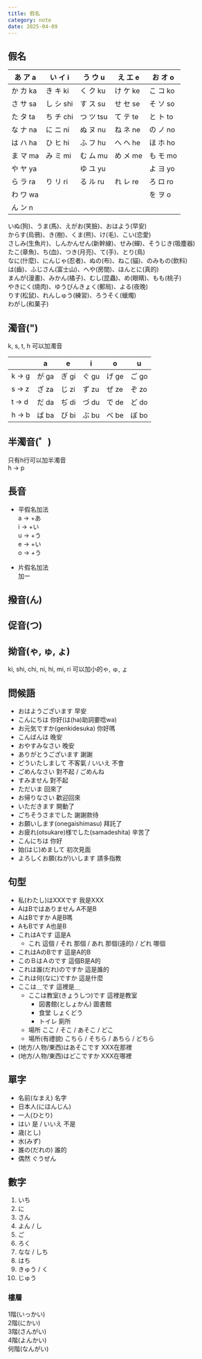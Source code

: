 ---
title: 假名
category: note
date: 2025-04-09
---

## 假名

|あ ア a|い イ i|う ウ u|え エ e|お オ o|
|--|--|--|--|--|
|か カ ka|き キ ki|く ク ku|け ケ ke|こ コ ko|
|さ サ sa|し シ shi|す ス su|せ セ se|そ ソ so|
|た タ ta|ち チ chi|つ ツ tsu|て テ te|と ト to|
|な ナ na|に ニ ni|ぬ ヌ nu|ね ネ ne|の ノ no|
|は ハ ha|ひ ヒ hi|ふ フ hu|へ ヘ he|ほ ホ ho|
|ま マ ma|み ミ mi|む ム mu|め メ me|も モ mo|
|や ヤ ya||ゆ ユ yu||よ ヨ yo|
|ら ラ ra|り リ ri|る ル ru|れ レ re|ろ ロ ro|
|わ ワ wa||||を ヲ o|
|ん ン n|


いぬ(狗)、うま(馬)、えがお(笑臉)、おはよう(早安)\
からす(烏鴉)、き(樹)、くま(熊)、け(毛)、こい(恋愛)\
さしみ(生魚片)、しんかんせん(新幹線)、せみ(蟬)、そうじき(吸塵器) \
たこ(章魚)、ち(血)、つき(月亮)、て(手)、とり(鳥)\
なに(什麼)、にんじゃ(忍者)、ぬの(布)、ねこ(貓)、のみもの(飲料) \
は(齒)、ふじさん(富士山)、へや(房間)、ほんとに(真的) \
まんが(漫畫)、みかん(橘子)、むし(昆蟲)、め(眼睛)、もも(桃子)\
やきにく(燒肉)、ゆうびんきょく(郵局)、よる(夜晚)\
りす(松鼠)、れんしゅう(練習)、ろうそく(蠟燭) \
わがし(和菓子)

## 濁音(")

k, s, t, h 可以加濁音

||a|e|i|o|u|
|--|--|--|--|--|--|
|k → g|が ga|ぎ gi|ぐ gu|げ ge|ご go|
|s → z|ざ za|じ zi|ず zu|ぜ ze|ぞ zo|
|t → d|だ da|ぢ di|づ du|で de|ど do|
|h → b|ば ba|び bi|ぶ bu|べ be|ぼ bo|

## 半濁音(゜)
只有h行可以加半濁音\
h → p

## 長音
- 平假名加法\
a → +あ\
i → +い\
u → +う\
e → +い\
o → +う

- 片假名加法\
加ー

## 撥音(ん)

## 促音(つ)

## 拗音(ゃ, ゅ, ょ)
ki, shi, chi, ni, hi, mi, ri 可以加小的ゃ, ゅ, ょ



## 問候語
- おはようございます 早安
- こんにちは 你好(は(ha)助詞要唸wa)
- お元気ですか(genkidesuka) 你好嗎
- こんばんは 晚安
- おやすみなさい 晚安
- ありがとうございます 謝謝
- どういたしまして 不客氣 / いいえ 不會
- ごめんなさい 對不起 / ごめんね 
- すみません 對不起
- ただいま 回來了
- お帰りなさい 歡迎回來
- いただきます 開動了
- ごちそうさまでした 謝謝款待
- お願いします(onegaishimasu) 拜託了
- お疲れ(otsukare)様でした(samadeshita) 辛苦了
- こんにちは 你好
- 始(はじ)めまして 初次見面
- よろしくお願(ねが)いします 請多指教

## 句型

- 私(わたし)はXXXです 我是XXX
- AはBではありません A不是B
- AはBですか A是B嗎
- AもBです A也是B
- これはAです 這是A
	- これ 這個 / それ 那個 / あれ 那個(遠的) / どれ 哪個
- これはAのBです 這是A的B
- このＢはＡのです 這個B是A的
- これは誰(だれ)のですか 這是誰的
- これは何(なに)ですか 這是什麼
- ここは＿です 這裡是＿
  - ここは教室(きょうしつ)です 這裡是教室
	- 図書館(としょかん) 圖書館
	- 食堂 しょくどう
	- トイレ 廁所
  - 場所 ここ / そこ / あそこ / どこ
  - 場所(有禮貌) こちら / そちら / あちら / どちら
- (地方/人物/東西)はあそこです XXX在那裡
- (地方/人物/東西)はどこですか XXX在哪裡

## 單字
- 名前(なまえ) 名字
- 日本人(にほんじん)
- 一人(ひとり)
- はい 是 / いいえ 不是
- 歳(とし)
- 水(みず)
- 誰の(だれの) 誰的
- 偶然 ぐうぜん

## 數字
1. いち
2. に
3. さん
4. よん / し
5. ご
6. ろく
7. なな / しち
8. はち
9. きゅう / く
10. じゅう

### 樓層 
1階(いっかい)\
2階(にかい)\
3階(さんがい)\
4階(よんかい)\
何階(なんがい)